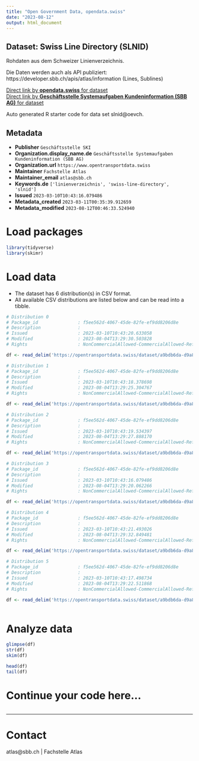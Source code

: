 ```yaml
---
title: "Open Government Data, opendata.swiss"
date: "2023-08-12"
output: html_document
---
```


## Dataset: Swiss Line Directory (SLNID)

Rohdaten aus dem Schweizer Linienverzeichnis. 

Die Daten werden auch als API publiziert:
https://developer.sbb.ch/apis/atlas/information (Lines, Sublines)

[Direct link by **opendata.swiss** for dataset](https://opendata.swiss/de/dataset/swiss-line-directory-slnid)<br>
[Direct link by **Geschäftsstelle Systemaufgaben Kundeninformation (SBB AG)** for dataset](https://opentransportdata.swiss/dataset/slnid)

Auto generated R starter code for data set slnid@oevch.

## Metadata

- **Publisher** `Geschäftsstelle SKI`
- **Organization.display_name.de** `Geschäftsstelle Systemaufgaben Kundeninformation (SBB AG)`
- **Organization.url** `https://www.opentransportdata.swiss`
- **Maintainer** `Fachstelle Atlas`
- **Maintainer_email** `atlas@sbb.ch`
- **Keywords.de** `['linienverzeichnis', 'swiss-line-directory', 'slnid']`
- **Issued** `2023-03-10T10:43:16.079486`
- **Metadata_created** `2023-03-11T00:35:39.912659`
- **Metadata_modified** `2023-08-12T00:46:33.524940`


# Load packages

```r

library(tidyverse)
library(skimr)

```

# Load data

-   The dataset has 6 distribution(s) in CSV format.
-   All available CSV distributions are listed below and can be read into a tibble.

```r

# Distribution 0
# Package_id               : f5ee562d-4067-45de-82fe-ef9dd8206d8e
# Description              : 
# Issued                   : 2023-03-10T10:43:20.633058
# Modified                 : 2023-08-04T13:29:30.503828
# Rights                   : NonCommercialAllowed-CommercialAllowed-ReferenceRequired

df <- read_delim('https://opentransportdata.swiss/dataset/a9bdb6da-d9a8-4853-a3ab-7dace939969f/resource/fec5ad8f-74a9-4fde-ba11-3b335a40ccff/download/future_timetable_line.csv')

# Distribution 1
# Package_id               : f5ee562d-4067-45de-82fe-ef9dd8206d8e
# Description              : 
# Issued                   : 2023-03-10T10:43:18.378698
# Modified                 : 2023-08-04T13:29:25.304767
# Rights                   : NonCommercialAllowed-CommercialAllowed-ReferenceRequired

df <- read_delim('https://opentransportdata.swiss/dataset/a9bdb6da-d9a8-4853-a3ab-7dace939969f/resource/07a9efba-dee0-4372-b643-f5549f311229/download/full_line.csv')

# Distribution 2
# Package_id               : f5ee562d-4067-45de-82fe-ef9dd8206d8e
# Description              : 
# Issued                   : 2023-03-10T10:43:19.534397
# Modified                 : 2023-08-04T13:29:27.888170
# Rights                   : NonCommercialAllowed-CommercialAllowed-ReferenceRequired

df <- read_delim('https://opentransportdata.swiss/dataset/a9bdb6da-d9a8-4853-a3ab-7dace939969f/resource/b69d5697-4c29-48d3-b33a-2ce57ae056ab/download/full_subline.csv')

# Distribution 3
# Package_id               : f5ee562d-4067-45de-82fe-ef9dd8206d8e
# Description              : 
# Issued                   : 2023-03-10T10:43:16.079486
# Modified                 : 2023-08-04T13:29:20.062266
# Rights                   : NonCommercialAllowed-CommercialAllowed-ReferenceRequired

df <- read_delim('https://opentransportdata.swiss/dataset/a9bdb6da-d9a8-4853-a3ab-7dace939969f/resource/299d5e50-4459-4b9a-849c-f144fda08ba5/download/actual_date_line.csv')

# Distribution 4
# Package_id               : f5ee562d-4067-45de-82fe-ef9dd8206d8e
# Description              : 
# Issued                   : 2023-03-10T10:43:21.493026
# Modified                 : 2023-08-04T13:29:32.849481
# Rights                   : NonCommercialAllowed-CommercialAllowed-ReferenceRequired

df <- read_delim('https://opentransportdata.swiss/dataset/a9bdb6da-d9a8-4853-a3ab-7dace939969f/resource/4cd565ef-2436-4767-b294-e0d2a59c0abe/download/future_timetable_subline.csv')

# Distribution 5
# Package_id               : f5ee562d-4067-45de-82fe-ef9dd8206d8e
# Description              : 
# Issued                   : 2023-03-10T10:43:17.498734
# Modified                 : 2023-08-04T13:29:22.511868
# Rights                   : NonCommercialAllowed-CommercialAllowed-ReferenceRequired

df <- read_delim('https://opentransportdata.swiss/dataset/a9bdb6da-d9a8-4853-a3ab-7dace939969f/resource/52afd885-2648-42af-9762-771b9ad43797/download/actual_date_subline.csv')



```

# Analyze data

```r

glimpse(df)
str(df)
skim(df)

head(df)
tail(df)

```

# Continue your code here...

```r

```

------------------------------------------------------------------------

# Contact

atlas@sbb.ch | Fachstelle Atlas
